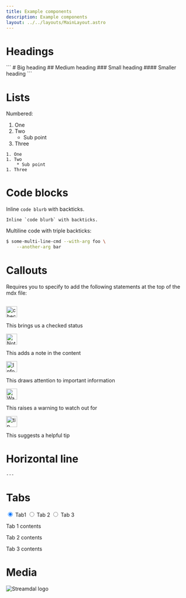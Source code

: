 ```yaml
---
title: Example components
description: Example components
layout: ../../layouts/MainLayout.astro
---
```




# Headings

<div>
  ``` # Big heading ## Medium heading ### Small heading #### Smaller heading ```
</div>

# Lists

Numbered:

1. One
1. Two
   - Sub point
1. Three

```
1. One
1. Two
    * Sub point
1. Three
```

# Code blocks

Inline `code blurb` with backticks.

```
Inline `code blurb` with backticks.
```

Multiline code with triple backticks:

```bash
$ some-multi-line-cmd --with-arg foo \
    --another-arg bar
```

# Callouts

Requires you to specify to add the following statements at the top of the mdx file:

```
```

<Notification type="checked">
  <img src={checked} alt="checkmark" width="30px" height="30px" />
  <div class="prose-md prose-p:my-2 prose-a:text-purple-dark prose-a:underline">
    <p>This brings us a checked status</p>
  </div>
</Notification>

<Notification type="note">
  <img src={note} alt="Note" width="30px" height="30px" />
  <div class="prose-md prose-p:my-2 prose-a:text-purple-dark prose-a:underline">
    <p>This adds a note in the content</p>
  </div>
</Notification>

<Notification type="information">
  <img src={info} alt="Information" width="30px" height="30px" />
  <div class="prose-md prose-p:my-2 prose-a:text-purple-dark prose-a:underline">
    <p>This draws attention to important information</p>
  </div>
</Notification>

<Notification type="warn">
  <img src={warning} alt="Warning" width="30px" height="30px" />
  <div class="prose-md prose-p:my-2 prose-a:text-purple-dark prose-a:underline">
    <p>This raises a warning to watch out for</p>
  </div>
</Notification>

<Notification type="tip">
  <img src={tip} alt="tip" width="30px" height="30px" />
  <div class="prose-md prose-p:my-2 prose-a:text-purple-dark prose-a:underline">
    <p>This suggests a helpful tip</p>
  </div>
</Notification>

# Horizontal line

```
---
```

# Tabs

<div class="pc-tabx w-full max-w-2xl m-0">
  <input checked id="tab1" type="radio" name="pct" class="hidden peer/tab1" />
  <label
    for="tab1"
    class="font-medium text-sm leading-7 float-left py-4 px-6 border-b-2 border-purple-divider mb--4 text-white peer-checked/tab1:border-b-4 peer-checked/tab1:border-purple-bright peer-checked/tab1:font-bold"
  >
    Tab1
  </label>
  <input id="tab2" type="radio" name="pct" class="hidden peer/tab2" />
  <label
    for="tab2"
    class="font-medium text-sm leading-7 float-left py-4 px-6 border-b-2 border-purple-divider mb--4 text-white peer-checked/tab2:border-b-4 peer-checked/tab2:border-purple-bright peer-checked/tab2:font-bold"
  >
    Tab 2
  </label>
  <input id="tab3" type="radio" name="pct" class="hidden peer/tab3" />
  <label
    for="tab3"
    class="font-medium text-sm leading-7 float-left py-4 px-6 border-b-2 border-purple-divider mb--4 text-white peer-checked/tab3:border-b-4 peer-checked/tab3:border-purple-bright peer-checked/tab3:font-bold"
  >
    Tab 3
  </label>
  <div class="hidden peer-checked/tab1:block clear-both p-5 w-full">
    <p>Tab 1 contents</p>
  </div>
  <div class="hidden peer-checked/tab2:block clear-both p-5 w-full">
    <p>Tab 2 contents</p>
  </div>
  <div class="hidden peer-checked/tab3:block clear-both p-5 w-full">
    <p>Tab 3 contents</p>
  </div>
</div>

# Media

<img src={logo} alt="Streamdal logo" />
